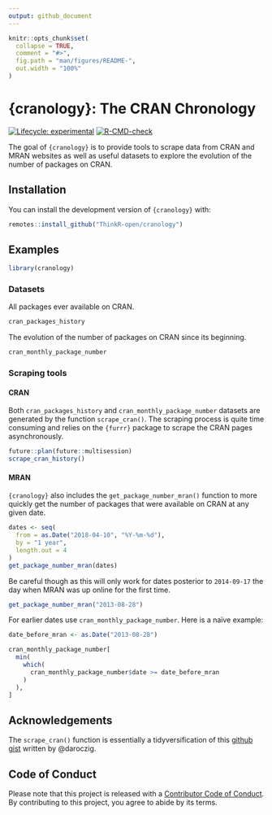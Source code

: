 ```yaml
---
output: github_document
---
```


<!-- README.md is generated from README.Rmd. Please edit that file -->

```r
knitr::opts_chunk$set(
  collapse = TRUE,
  comment = "#>",
  fig.path = "man/figures/README-",
  out.width = "100%"
)
```

# {cranology}: The CRAN Chronology

<!-- badges: start -->
[![Lifecycle: experimental](https://img.shields.io/badge/lifecycle-experimental-orange.svg)](https://lifecycle.r-lib.org/articles/stages.html#experimental)
[![R-CMD-check](https://github.com/ThinkR-open/cranology/actions/workflows/R-CMD-check.yaml/badge.svg)](https://github.com/ThinkR-open/cranology/actions/workflows/R-CMD-check.yaml)
<!-- badges: end -->

The goal of `{cranology}` is to provide tools to scrape data from CRAN and MRAN websites as well 
as useful datasets to explore the evolution of the number of packages on CRAN.

## Installation

You can install the development version of `{cranology}` with:

``` r
remotes::install_github("ThinkR-open/cranology")
```

## Examples

```r
library(cranology)
```

### Datasets

All packages ever available on CRAN.

```r
cran_packages_history
```

The evolution of the number of packages on CRAN since its beginning.

```r
cran_monthly_package_number
```


### Scraping tools

#### CRAN

Both `cran_packages_history` and `cran_monthly_package_number` datasets are generated
by the function `scrape_cran()`. The scraping process is quite time consuming and
relies on the `{furrr}` package to scrape the CRAN pages asynchronously. 

```r
future::plan(future::multisession)
scrape_cran_history()
```


#### MRAN

`{cranology}` also includes the `get_package_number_mran()` function to more quickly
get the number of packages that were available on CRAN at any given date.

```r
dates <- seq(
  from = as.Date("2018-04-10", "%Y-%m-%d"), 
  by = "1 year", 
  length.out = 4
)
get_package_number_mran(dates)
```

Be careful though as this will only work for dates posterior to `2014-09-17` the day when MRAN 
was up online for the first time.

```r
get_package_number_mran("2013-08-28")
```

For earlier dates use `cran_monthly_package_number`. Here is a naïve example:

```r
date_before_mran <- as.Date("2013-08-28")

cran_monthly_package_number[
  min(
    which(
      cran_monthly_package_number$date >= date_before_mran
    )
  ), 
]
```

## Acknowledgements

The `scrape_cran()` function is essentially a tidyversification of this [github gist](https://gist.github.com/daroczig/3cf06d6db4be2bbe3368) written by @daroczig.

## Code of Conduct

Please note that this project is released with a [Contributor Code of Conduct](https://contributor-covenant.org/version/2/0/CODE_OF_CONDUCT.html). By contributing to this project, you agree to abide by its terms.
